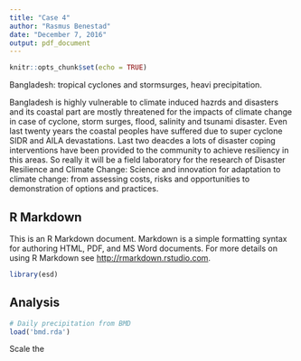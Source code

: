 ```yaml
---
title: "Case 4"
author: "Rasmus Benestad"
date: "December 7, 2016"
output: pdf_document
---
```


```r
knitr::opts_chunk$set(echo = TRUE)
```

Bangladesh: tropical cyclones and stormsurges, heavi precipitation. 

Bangladesh is highly vulnerable to climate induced hazrds and disasters and its coastal part are mostly threatened for the impacts of climate change in case of cyclone, storm surges, flood, salinity and tsunami disaster. Even last twenty years the coastal peoples have suffered due to super cyclone SIDR and AILA devastations. Last two deacdes a lots of disaster coping interventions have been provided to the community to achieve resiliency in this areas. So really it will be a field laboratory for the research of Disaster Resilience and Climate Change: Science and innovation for adaptation to climate  change: from assessing costs, risks and opportunities to demonstration of options and practices.

## R Markdown

This is an R Markdown document. Markdown is a simple formatting syntax for authoring HTML, PDF, and MS Word documents. For more details on using R Markdown see <http://rmarkdown.rstudio.com>.



```r
library(esd)
```

## Analysis



```r
# Daily precipitation from BMD 
load('bmd.rda')
```

Scale the
